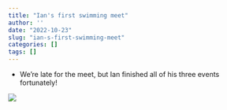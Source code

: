 ```yaml
---
title: "Ian's first swimming meet"
author: ''
date: "2022-10-23"
slug: "ian-s-first-swimming-meet"
categories: []
tags: []
---
```


- We're late for the meet, but Ian finished all of his three events fortunately!

![](/image/1stswimgame.png)